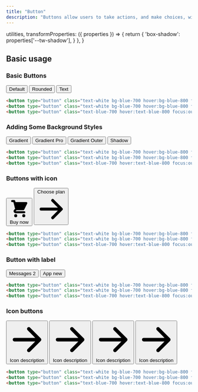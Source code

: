 ```yaml
---
title: "Button"
description: "Buttons allow users to take actions, and make choices, with a single tap.."
---
```



  utilities,
  transformProperties: ({ properties }) => {
    return {
      'box-shadow': properties['--tw-shadow'],
    }
  },
}

## Basic usage

### Basic Buttons

<Example p="none">
  <div class="flex flex-row p-4">
    <button type="button" class="text-white mr-4 bg-blue-700 hover:bg-blue-800 focus:ring-4 focus:ring-blue-300 font-medium rounded-lg text-sm px-5 py-2.5 dark:bg-blue-600 dark:hover:bg-blue-700 focus:outline-none dark:focus:ring-blue-800">Default</button>
    <button type="button" class="text-white mr-4 bg-blue-700 hover:bg-blue-800 focus:outline-none focus:ring-4 focus:ring-blue-300 font-medium rounded-full text-sm px-5 py-2.5 text-center dark:bg-blue-600 dark:hover:bg-blue-700 dark:focus:ring-blue-800">Rounded</button>
    <button type="button" class="text-blue-700 mr-4 hover:text-blue-800 focus:outline-none font-medium rounded-full text-sm px-5 py-2.5 text-center dark:text-blue-800 dark:hover:text-blue-700 bg-transparent">Text</button>
  </div>
</Example>

```html
<button type="button" class="text-white bg-blue-700 hover:bg-blue-800 focus:ring-4 focus:ring-blue-300 font-medium rounded-lg text-sm px-5 py-2.5 dark:bg-blue-600 dark:hover:bg-blue-700 focus:outline-none dark:focus:ring-blue-800">Default</button>
<button type="button" class="text-white bg-blue-700 hover:bg-blue-800 focus:outline-none focus:ring-4 focus:ring-blue-300 font-medium rounded-full text-sm px-5 py-2.5 text-center dark:bg-blue-600 dark:hover:bg-blue-700 dark:focus:ring-blue-800">Rounded</button>
<button type="button" class="text-blue-700 hover:text-blue-800 focus:outline-none font-medium rounded-full text-sm px-5 py-2.5 text-center dark:text-blue-800 dark:hover:text-blue-700 bg-transparent">Text</button>  
```
### Adding Some Background Styles

<Example p="none">
  <div class="flex flex-row p-4">
    <button type="button" class="text-white bg-gradient-to-r from-blue-500 via-blue-600 to-blue-700 hover:bg-gradient-to-br focus:ring-4 focus:outline-none focus:ring-blue-300 dark:focus:ring-blue-800 font-medium rounded-lg text-sm px-5 py-2.5 text-center mr-2">Gradient</button>
    <button type="button" class="text-white bg-gradient-to-r from-purple-500 to-pink-500 hover:bg-gradient-to-l focus:ring-4 focus:outline-none focus:ring-purple-200 dark:focus:ring-purple-800 font-medium rounded-lg text-sm px-5 py-2.5 text-center mr-2">Gradient Pro</button>
    <button class="relative inline-flex items-center justify-center p-0.5 mr-2 overflow-hidden text-sm font-medium text-gray-900 rounded-lg group bg-gradient-to-br from-purple-600 to-blue-500 group-hover:from-purple-600 group-hover:to-blue-500 hover:text-white dark:text-white focus:ring-4 focus:outline-none focus:ring-blue-300 dark:focus:ring-blue-800">
      <span class="relative px-5 py-2.5 transition-all ease-in duration-75 bg-white dark:bg-gray-900 rounded-md group-hover:bg-opacity-0">
          Gradient Outer
      </span>
    </button>
    <button type="button" class="text-white bg-gradient-to-r from-blue-500 via-blue-600 to-blue-700 hover:bg-gradient-to-br focus:ring-4 focus:outline-none focus:ring-blue-300 dark:focus:ring-blue-800 shadow-lg shadow-blue-500/50 dark:shadow-lg dark:shadow-blue-800/80 font-medium rounded-lg text-sm px-5 py-2.5 text-center mr-2 mb-2 ">Shadow</button>
  </div>
</Example>

```html
<button type="button" class="text-white bg-blue-700 hover:bg-blue-800 focus:ring-4 focus:ring-blue-300 font-medium rounded-lg text-sm px-5 py-2.5 dark:bg-blue-600 dark:hover:bg-blue-700 focus:outline-none dark:focus:ring-blue-800">Default</button>
<button type="button" class="text-white bg-blue-700 hover:bg-blue-800 focus:outline-none focus:ring-4 focus:ring-blue-300 font-medium rounded-full text-sm px-5 py-2.5 text-center dark:bg-blue-600 dark:hover:bg-blue-700 dark:focus:ring-blue-800">Rounded</button>
<button type="button" class="text-blue-700 hover:text-blue-800 focus:outline-none font-medium rounded-full text-sm px-5 py-2.5 text-center dark:text-blue-800 dark:hover:text-blue-700 bg-transparent">Text</button>  
```

### Buttons with icon

<Example p="none">
  <div class="flex flex-row p-4">
    <button type="button" class="text-white bg-blue-700 hover:bg-blue-800 focus:ring-4 focus:outline-none focus:ring-blue-300 font-medium rounded-lg text-sm px-5 py-2.5 text-center inline-flex items-center mr-2 dark:bg-blue-600 dark:hover:bg-blue-700 dark:focus:ring-blue-800">
  <svg aria-hidden="true" class="mr-2 -ml-1 w-5 h-5" fill="currentColor" viewBox="0 0 20 20" xmlns="http://www.w3.org/2000/svg"><path d="M3 1a1 1 0 000 2h1.22l.305 1.222a.997.997 0 00.01.042l1.358 5.43-.893.892C3.74 11.846 4.632 14 6.414 14H15a1 1 0 000-2H6.414l1-1H14a1 1 0 00.894-.553l3-6A1 1 0 0017 3H6.28l-.31-1.243A1 1 0 005 1H3zM16 16.5a1.5 1.5 0 11-3 0 1.5 1.5 0 013 0zM6.5 18a1.5 1.5 0 100-3 1.5 1.5 0 000 3z"></path></svg>
  Buy now
</button>
<button type="button" class="text-white bg-blue-700 hover:bg-blue-800 focus:ring-4 focus:outline-none focus:ring-blue-300 font-medium rounded-lg text-sm px-5 py-2.5 text-center inline-flex items-center dark:bg-blue-600 dark:hover:bg-blue-700 dark:focus:ring-blue-800">
    Choose plan
    <svg aria-hidden="true" class="ml-2 -mr-1 w-5 h-5" fill="currentColor" viewBox="0 0 20 20" xmlns="http://www.w3.org/2000/svg"><path fill-rule="evenodd" d="M10.293 3.293a1 1 0 011.414 0l6 6a1 1 0 010 1.414l-6 6a1 1 0 01-1.414-1.414L14.586 11H3a1 1 0 110-2h11.586l-4.293-4.293a1 1 0 010-1.414z" clip-rule="evenodd"></path></svg>
</button>
  </div>
</Example>

```html
<button type="button" class="text-white bg-blue-700 hover:bg-blue-800 focus:ring-4 focus:ring-blue-300 font-medium rounded-lg text-sm px-5 py-2.5 dark:bg-blue-600 dark:hover:bg-blue-700 focus:outline-none dark:focus:ring-blue-800">Default</button>
<button type="button" class="text-white bg-blue-700 hover:bg-blue-800 focus:outline-none focus:ring-4 focus:ring-blue-300 font-medium rounded-full text-sm px-5 py-2.5 text-center dark:bg-blue-600 dark:hover:bg-blue-700 dark:focus:ring-blue-800">Rounded</button>
<button type="button" class="text-blue-700 hover:text-blue-800 focus:outline-none font-medium rounded-full text-sm px-5 py-2.5 text-center dark:text-blue-800 dark:hover:text-blue-700 bg-transparent">Text</button>  
```

### Button with label

<Example p="none">
 <div class="flex flex-row gap-4 p-4">
  <button type="button" class="inline-flex items-center px-5 py-2.5 text-sm font-medium text-center text-white bg-blue-700 rounded-lg hover:bg-blue-800 focus:ring-4 focus:outline-none focus:ring-blue-300 dark:bg-blue-600 dark:hover:bg-blue-700 dark:focus:ring-blue-800">
  Messages
  <span class="inline-flex justify-center items-center ml-2 w-4 h-4 text-xs font-semibold text-blue-800 bg-blue-200 rounded-full">
    2
  </span>
</button>
<button type="button" class="inline-flex items-center px-5 py-2.5 text-sm font-medium text-center text-white bg-blue-700 rounded-lg hover:bg-blue-800 focus:ring-4 focus:outline-none focus:ring-blue-300 dark:bg-blue-600 dark:hover:bg-blue-700 dark:focus:ring-blue-800">
  App
  <span class="inline-flex px-3 py-0.5 justify-center items-center ml-2 text-xs font-semibold text-blue-800 bg-blue-300 rounded-full">
    new
  </span>
</button>
</div>
</Example>

```html
<button type="button" class="text-white bg-blue-700 hover:bg-blue-800 focus:ring-4 focus:ring-blue-300 font-medium rounded-lg text-sm px-5 py-2.5 dark:bg-blue-600 dark:hover:bg-blue-700 focus:outline-none dark:focus:ring-blue-800">Default</button>
<button type="button" class="text-white bg-blue-700 hover:bg-blue-800 focus:outline-none focus:ring-4 focus:ring-blue-300 font-medium rounded-full text-sm px-5 py-2.5 text-center dark:bg-blue-600 dark:hover:bg-blue-700 dark:focus:ring-blue-800">Rounded</button>
<button type="button" class="text-blue-700 hover:text-blue-800 focus:outline-none font-medium rounded-full text-sm px-5 py-2.5 text-center dark:text-blue-800 dark:hover:text-blue-700 bg-transparent">Text</button>  
```

### Icon buttons

<Example p="none">
  <div class="flex flex-row p-4">
<button type="button" class="text-white bg-blue-700 hover:bg-blue-800 focus:ring-4 focus:outline-none focus:ring-blue-300 font-medium rounded-lg text-sm p-2.5 text-center inline-flex items-center mr-2 dark:bg-blue-600 dark:hover:bg-blue-700 dark:focus:ring-blue-800">
  <svg aria-hidden="true" class="w-5 h-5" fill="currentColor" viewBox="0 0 20 20" xmlns="http://www.w3.org/2000/svg"><path fill-rule="evenodd" d="M10.293 3.293a1 1 0 011.414 0l6 6a1 1 0 010 1.414l-6 6a1 1 0 01-1.414-1.414L14.586 11H3a1 1 0 110-2h11.586l-4.293-4.293a1 1 0 010-1.414z" clip-rule="evenodd"></path></svg>
  <span class="sr-only">Icon description</span>
</button>
<button type="button" class="text-white bg-blue-700 hover:bg-blue-800 focus:ring-4 focus:outline-none focus:ring-blue-300 font-medium rounded-full text-sm p-2.5 text-center inline-flex items-center mr-2 dark:bg-blue-600 dark:hover:bg-blue-700 dark:focus:ring-blue-800">
  <svg aria-hidden="true" class="w-4 h-4" fill="currentColor" viewBox="0 0 20 20" xmlns="http://www.w3.org/2000/svg"><path fill-rule="evenodd" d="M10.293 3.293a1 1 0 011.414 0l6 6a1 1 0 010 1.414l-6 6a1 1 0 01-1.414-1.414L14.586 11H3a1 1 0 110-2h11.586l-4.293-4.293a1 1 0 010-1.414z" clip-rule="evenodd"></path></svg>
  <span class="sr-only">Icon description</span>
</button>
<button type="button" class="text-blue-700 border border-blue-700 hover:bg-blue-700 hover:text-white focus:ring-4 focus:outline-none focus:ring-blue-300 font-medium rounded-lg text-sm p-2.5 text-center inline-flex items-center mr-2 dark:border-blue-500 dark:text-blue-500 dark:hover:text-white dark:focus:ring-blue-800">
  <svg aria-hidden="true" class="w-5 h-5" fill="currentColor" viewBox="0 0 20 20" xmlns="http://www.w3.org/2000/svg"><path fill-rule="evenodd" d="M10.293 3.293a1 1 0 011.414 0l6 6a1 1 0 010 1.414l-6 6a1 1 0 01-1.414-1.414L14.586 11H3a1 1 0 110-2h11.586l-4.293-4.293a1 1 0 010-1.414z" clip-rule="evenodd"></path></svg>
  <span class="sr-only">Icon description</span>
</button>
<button type="button" class="text-blue-700 border border-blue-700 hover:bg-blue-700 hover:text-white focus:ring-4 focus:outline-none focus:ring-blue-300 font-medium rounded-full text-sm p-2.5 text-center inline-flex items-center dark:border-blue-500 dark:text-blue-500 dark:hover:text-white dark:focus:ring-blue-800">
  <svg aria-hidden="true" class="w-5 h-5" fill="currentColor" viewBox="0 0 20 20" xmlns="http://www.w3.org/2000/svg"><path fill-rule="evenodd" d="M10.293 3.293a1 1 0 011.414 0l6 6a1 1 0 010 1.414l-6 6a1 1 0 01-1.414-1.414L14.586 11H3a1 1 0 110-2h11.586l-4.293-4.293a1 1 0 010-1.414z" clip-rule="evenodd"></path></svg>
  <span class="sr-only">Icon description</span>
</button>
</div>
</Example>

```html
<button type="button" class="text-white bg-blue-700 hover:bg-blue-800 focus:ring-4 focus:ring-blue-300 font-medium rounded-lg text-sm px-5 py-2.5 dark:bg-blue-600 dark:hover:bg-blue-700 focus:outline-none dark:focus:ring-blue-800">Default</button>
<button type="button" class="text-white bg-blue-700 hover:bg-blue-800 focus:outline-none focus:ring-4 focus:ring-blue-300 font-medium rounded-full text-sm px-5 py-2.5 text-center dark:bg-blue-600 dark:hover:bg-blue-700 dark:focus:ring-blue-800">Rounded</button>
<button type="button" class="text-blue-700 hover:text-blue-800 focus:outline-none font-medium rounded-full text-sm px-5 py-2.5 text-center dark:text-blue-800 dark:hover:text-blue-700 bg-transparent">Text</button>  
```